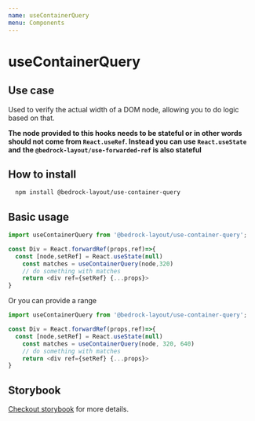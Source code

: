 ```yaml
---
name: useContainerQuery
menu: Components
---
```


# useContainerQuery

## Use case

Used to verify the actual width of a DOM node, allowing you to do logic based on that.

**The node provided to this hooks needs to be stateful or in other words should not come from `React.useRef`. Instead you can use `React.useState` and**
**the `@bedrock-layout/use-forwarded-ref` is also stateful**

## How to install

```bash
  npm install @bedrock-layout/use-container-query
```

## Basic usage

```javascript
import useContainerQuery from '@bedrock-layout/use-container-query';

const Div = React.forwardRef(props,ref)=>{
  const [node,setRef] = React.useState(null)
    const matches = useContainerQuery(node,320)
    // do something with matches
    return <div ref={setRef} {...props}>
}
```

Or you can provide a range

```javascript
import useContainerQuery from '@bedrock-layout/use-container-query';

const Div = React.forwardRef(props,ref)=>{
  const [node,setRef] = React.useState(null)
    const matches = useContainerQuery(node, 320, 640)
    // do something with matches
    return <div ref={setRef} {...props}>
}
```

## Storybook

[Checkout storybook](https://storybook.bedrock-layout.dev/?path=/story/usecontainerquery--basic) for more details.
